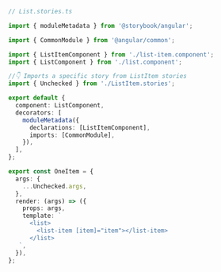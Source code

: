 ```ts
// List.stories.ts

import { moduleMetadata } from '@storybook/angular';

import { CommonModule } from '@angular/common';

import { ListItemComponent } from './list-item.component';
import { ListComponent } from './list.component';

//👇 Imports a specific story from ListItem stories
import { Unchecked } from './ListItem.stories';

export default {
  component: ListComponent,
  decorators: [
    moduleMetadata({
      declarations: [ListItemComponent],
      imports: [CommonModule],
    }),
  ],
};

export const OneItem = {
  args: {
    ...Unchecked.args,
  },
  render: (args) => ({
    props: args,
    template: `
      <list>
        <list-item [item]="item"></list-item>
      </list>
   `,
  }),
};
```
